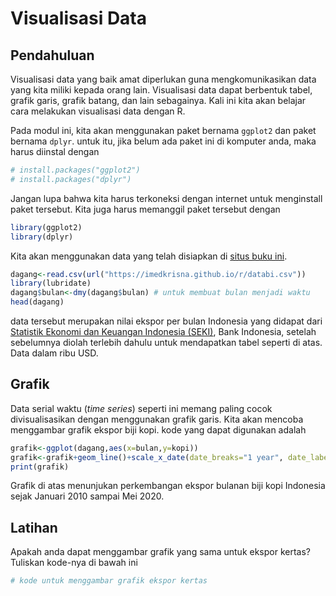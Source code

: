 # Visualisasi Data

## Pendahuluan
Visualisasi data yang baik amat diperlukan guna mengkomunikasikan data yang kita miliki kepada orang lain. Visualisasi data dapat berbentuk tabel, grafik garis, grafik batang, dan lain sebagainya. Kali ini kita akan belajar cara melakukan visualisasi data dengan R.

Pada modul ini, kita akan menggunakan paket bernama `ggplot2` dan paket bernama `dplyr`. untuk itu, jika belum ada paket ini di komputer anda, maka harus diinstal dengan 
```r
# install.packages("ggplot2")
# install.packages("dplyr")
```

Jangan lupa bahwa kita harus terkoneksi dengan internet untuk menginstall paket tersebut. Kita juga harus memanggil paket tersebut dengan 
```r
library(ggplot2)
library(dplyr)
```

Kita akan menggunakan data yang telah disiapkan di [situs buku ini](https://imedkrisna.github.io/rbook).

```r
dagang<-read.csv(url("https://imedkrisna.github.io/r/databi.csv"))
library(lubridate)
dagang$bulan<-dmy(dagang$bulan) # untuk membuat bulan menjadi waktu
head(dagang)
```
data tersebut merupakan nilai ekspor per bulan Indonesia yang didapat dari [Statistik Ekonomi dan Keuangan Indonesia (SEKI)](https://www.bi.go.id/id/statistik/seki/terkini/eksternal/Contents/Default.aspx), Bank Indonesia, setelah sebelumnya diolah terlebih dahulu untuk mendapatkan tabel seperti di atas. Data dalam ribu USD.

## Grafik
Data serial waktu (_time series_) seperti ini memang paling cocok divisualisasikan dengan menggunakan grafik garis. Kita akan mencoba menggambar grafik ekspor biji kopi. kode yang dapat digunakan adalah

```r
grafik<-ggplot(dagang,aes(x=bulan,y=kopi))
grafik<-grafik+geom_line()+scale_x_date(date_breaks="1 year", date_labels = "%Y")
print(grafik)
```

Grafik di atas menunjukan perkembangan ekspor bulanan biji kopi Indonesia sejak Januari 2010 sampai Mei 2020. 

## Latihan
Apakah anda dapat menggambar grafik yang sama untuk ekspor kertas? Tuliskan kode-nya di bawah ini
```r
# kode untuk menggambar grafik ekspor kertas




```

